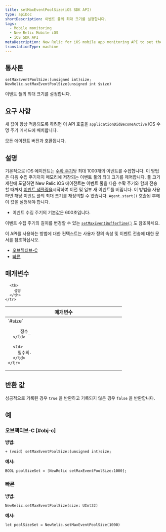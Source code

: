 ```yaml
---
title: setMaxEventPoolSize(iOS SDK API)
type: apiDoc
shortDescription: 이벤트 풀의 최대 크기를 설정합니다.
tags:
  - Mobile monitoring
  - New Relic Mobile iOS
  - iOS SDK API
metaDescription: New Relic for iOS mobile app monitoring API to set the maximum event pool size.
translationType: machine
---
```


## 통사론

```
setMaxEventPoolSize:(unsigned int)size;
NewRelic.setMaxEventPoolSize(unsigned int $size)
```

이벤트 풀의 최대 크기를 설정합니다.

## 요구 사항

새 값이 항상 적용되도록 하려면 이 API 호출을 `applicationDidBecomeActive` iOS 수명 주기 메서드에 배치합니다.

모든 에이전트 버전과 호환됩니다.

## 설명

기본적으로 iOS 에이전트는 [수확 주기](/docs/accounts-partnerships/education/getting-started-new-relic/glossary#harvest-cycle)당 최대 1000개의 이벤트를 수집합니다. 이 방법은 다음 수집 주기까지 메모리에 저장되는 이벤트 풀의 최대 크기를 제어합니다. 풀 크기 제한에 도달하면 New Relic iOS 에이전트는 이벤트 풀을 다음 수확 주기와 함께 전송할 때까지 [이벤트 샘플링을](/docs/agents/manage-apm-agents/agent-data/new-relic-events-limits-sampling)시작하여 이전 및 일부 새 이벤트를 버립니다. 이 방법을 사용하면 해당 이벤트 풀의 최대 크기를 재정의할 수 있습니다. `Agent.start()` 호출된 후에 이 값을 설정해야 합니다.

* 이벤트 수집 주기의 기본값은 600초입니다.

이벤트 수집 주기의 길이를 변경할 수 있는 [`setMaxEventBufferTime()`](/docs/mobile-monitoring/new-relic-mobile-ios/ios-sdk-api/setmaxeventbuffertime-ios-sdk-api) 도 참조하세요.

이 API를 사용하는 방법에 대한 컨텍스트는 사용자 정의 속성 및 이벤트 전송에 대한 문서를 참조하십시오.

* [오브젝티브-C](/docs/mobile-monitoring/new-relic-mobile-ios/install-configure/work-ios-sdk-api#objc-custom-att-events)
* [빠른](/docs/mobile-monitoring/new-relic-mobile-ios/install-configure/work-ios-sdk-api#swift-custom-att-events)

## 매개변수

<table>
  <thead>
    <tr>
      <th width="25%">
        매개변수
      </th>

      <th>
        설명
      </th>
    </tr>
  </thead>

  <tbody>
    <tr>
      <td>
        `#size`

        _정수_
      </td>

      <td>
        필수의.
      </td>
    </tr>
  </tbody>
</table>

## 반환 값

성공적으로 기록된 경우 `true` 을 반환하고 기록되지 않은 경우 `false` 을 반환합니다.

## 예

### 오브젝티브-C [#obj-c]

**방법:**

```
+ (void) setMaxEventPoolSize:(unsigned int)size;
```

**예시:**

```
BOOL poolSizeSet = [NewRelic setMaxEventPoolSize:1000];
```

### 빠른

**방법:**

```
NewRelic.setMaxEventPoolSize(size: UInt32)
```

**예시:**

```
let poolSizeSet = NewRelic.setMaxEventPoolSize(1000)
```